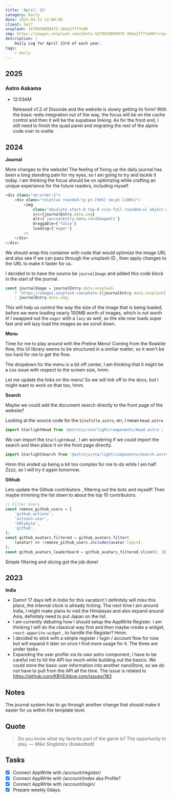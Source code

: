 ```yaml
---
title: 'April: 23'
category: Daily
date: 2025-04-23 12:00:00
client: Self
unsplash: 1679939099475-384a2ff77e90
img: https://images.unsplash.com/photo-1679939099475-384a2ff77e90?crop=entropy&cs=srgb&fm=jpg&ixid=MnwzNjM5Nzd8MHwxfHJhbmRvbXx8fHx8fHx8fDE2ODE3NDg2ODY&ixlib=rb-4.0.3&q=85
description: |
    Daily Log for April 23rd of each year.
tags:
    - daily
---
```


## 2025

### Astro Askama

-	12:03AM

	Released v1.3 of Disoxide and the website is slowly getting its form!
	With the basic redis integration out of the way, the focus will be on the cache control and then it will be the supabase linking.
	As for the front end, I still need to finish the quad panel and migrating the rest of the alpine code over to svelte.

## 2024

**Journal**

More changes to the website! The feeling of fixing up the daily journal has been a long standing pain for my eyes, so I am going to try and tackle it today.
I am thinking the focus should be on optimizing while crafting an unique experience for the future readers, including myself.

```javascript
<div class="sm:order-2">
	<div class="relative rounded-lg pt-[50%] sm:pt-[100%]">
		<img
			class="absolute start-0 top-0 size-full rounded-xl object-cover"
			src={journalEntry.data.img}
			alt={`journalEntry.data.cardImageAlt`}
			draggable={'false'}
			loading={'eager'}
		/>
	</div>
</div>
```

We should wrap this container with code that would optimize the image URL and also see if we can pass through the unsplash ID , then apply changes to the URL to make it faster for us.

I decided to to have the source be `journalImage` and added this code block in the start of the journal.

```javascript
const journalImage = journalEntry.data.unsplash
	? `https://images.unsplash.com/photo-${journalEntry.data.unsplash}?crop=entropy&cs=srgb&fm=avif&q=85&w=1024`
	: journalEntry.data.img;
```

This will help us control the way the size of the image that is being loaded, before we were loading nearly 100MB worth of images, which is not worth it!
I swapped out the `eager` with a `lazy` as well, so the site now loads super fast and will lazy load the images as we scroll down.

**Menu**

Time for me to play around with the Preline Menu! Coming from the flowbite flow, this UI library seems to be structured in a similar matter, so it won't be too hard for me to get the flow.

The dropdown for the menu is a bit off center, I am thinking that it might be a css issue with respect to the screen size, hmm.

Let me update the links on the menu!
So we will link off to the docs, but I might want to work on that too, hmm.

**Search**

Maybe we could add the document search directly to the front page of the website?

Looking at the source code for the `SiteTitle.astro`, err, I mean `Head.astro`

```javascript
import StarlightHead from '@astrojs/starlight/components/Head.astro';
```

We can import the `StarlightHead` , I am wondering if we could import the search and then place it on the front page directly.

```javascript
import StarlightSearch from '@astrojs/starlight/components/Search.astro';
```

Hmm this ended up being a bit too complex for me to do while I am half Zzzz, so I will try it again tomorrow.

**Github**

Lets update the Github contributors , filtering out the bots and myself! Then maybe trimming the list down to about the top 10 contributors.

```javascript
// Filter Users
const remove_github_users = [
	'github_actions',
	'actions-user',
	'h0lybyte',
	'github',
];
const github_avatars_filtered = github_avatars.filter(
	(avatar) => !remove_github_users.includes(avatar.login),
);
const github_avatars_leaderboard = github_avatars_filtered.slice(0, 10);
```

Simple filtering and slicing got the job done!

## 2023

**India**

-   Damn! 17 days left in India for this vacation! I definitely will miss this place, the internal clock is already ticking. The next time I am around India, I might make plans to visit the Himalayas and also expand around Asia, definitely need to put Japan on the list.
-   I am currently debating how I should setup the AppWrite Register. I am thinking I will do the classical way first and then maybe create a widget, `react-appwrite-widget` , to handle the Register? Hmm.
-   I decided to stick with a simple register / login / account flow for now but will expand it later on once I find more usage for it. The three are under tasks.
-   Expanding the user profile via its own astro component, I have to be careful not to hit the API too much while building out the basics. We could store the basic user information into another nanoStore, so we do not have to pull from the API all the time. The issue is related to https://github.com/KBVE/kbve.com/issues/183

## Notes

The journal system has to go through another change that should make it easier for us within the template level.

## Quote

> Do you know what my favorite part of the game is? The opportunity to play.
> — <cite>Mike Singletary (basketball)</cite>

## Tasks

-   [x] Connect AppWrite with /account/register/
-   [x] Connect AppWrite with /account/index aka Profile?
-   [x] Connect AppWrite with /account/login/
-   [x] Prepare weekly 0days.
